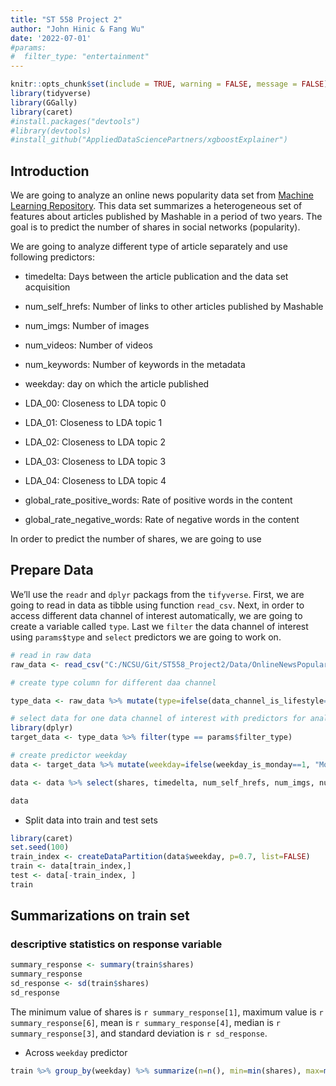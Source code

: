 ---
title: "ST 558 Project 2"
author: "John Hinic & Fang Wu"
date: '2022-07-01'
#params:
#  filter_type: "entertainment"
---

```{r setup, include=FALSE, warning=FALSE, message=FALSE}
knitr::opts_chunk$set(include = TRUE, warning = FALSE, message = FALSE)
library(tidyverse)
library(GGally)
library(caret)
#install.packages("devtools")
#library(devtools)
#install_github("AppliedDataSciencePartners/xgboostExplainer")
```

## Introduction 

We are going to analyze an online news popularity data set from [Machine Learning Repository](https://archive.ics.uci.edu/ml/datasets/Online+News+Popularity#). This data set summarizes a heterogeneous set of features about articles published by Mashable in a period of two years. The goal is to predict the number of shares in social networks (popularity). 

We are going to analyze different type of article separately and use following predictors:

* timedelta: Days between the article publication and the data set acquisition 

* num_self_hrefs: Number of links to other articles published by Mashable

* num_imgs: Number of images

* num_videos: Number of videos

* num_keywords: Number of keywords in the metadata

* weekday: day on which the article published 

* LDA_00: Closeness to LDA topic 0

* LDA_01: Closeness to LDA topic 1

* LDA_02: Closeness to LDA topic 2

* LDA_03: Closeness to LDA topic 3

* LDA_04: Closeness to LDA topic 4

* global_rate_positive_words: Rate of positive words in the content

* global_rate_negative_words: Rate of negative words in the content

In order to predict the number of shares, we are going to use 

## Prepare Data

We'll use the `readr` and `dplyr` packags from the `tifyverse`. First, we are going to read in data as tibble using function `read_csv`. Next, in order to access different data channel of interest automatically, we are going to create a variable called `type`. Last we `filter` the data channel of interest using `params$type` and `select` predictors we are going to work on.  


```{r}
# read in raw data
raw_data <- read_csv("C:/NCSU/Git/ST558_Project2/Data/OnlineNewsPopularity.csv") 

# create type column for different daa channel

type_data <- raw_data %>% mutate(type=ifelse(data_channel_is_lifestyle==1, "lifestyle", ifelse(data_channel_is_entertainment==1, "entertainment", ifelse(data_channel_is_bus==1, "bus", ifelse(data_channel_is_socmed==1, "socmed", ifelse(data_channel_is_tech==1, "tech", ifelse(data_channel_is_world==1, "world", NA)))))))
```

```{r}
# select data for one data channel of interest with predictors for analyzing
library(dplyr)
target_data <- type_data %>% filter(type == params$filter_type) 

# create predictor weekday 
data <- target_data %>% mutate(weekday=ifelse(weekday_is_monday==1, "Monday", ifelse(weekday_is_tuesday==1, "Tuesday", ifelse(weekday_is_wednesday==1, "Wednesday", ifelse(weekday_is_thursday==1, "Thursday", ifelse(weekday_is_friday==1, "Friday", ifelse(weekday_is_saturday==1, "Saturday", ifelse(weekday_is_sunday==1, "Sunday", NA))))))))

data <- data %>% select(shares, timedelta, num_self_hrefs, num_imgs, num_videos,  num_keywords, weekday, LDA_00, LDA_01, LDA_02, LDA_03, LDA_04, global_rate_negative_words, global_rate_positive_words)

data
```

* Split data into train and test sets

```{r}
library(caret)
set.seed(100)
train_index <- createDataPartition(data$weekday, p=0.7, list=FALSE)
train <- data[train_index,]
test <- data[-train_index, ]
train
```


## Summarizations on train set

### descriptive statistics on response variable

```{r}
summary_response <- summary(train$shares)
summary_response 
sd_response <- sd(train$shares)
sd_response
```

The minimum value of shares is `r summary_response[1]`, maximum value is `r summary_response[6]`, mean is `r summary_response[4]`, median is `r summary_response[3]`, and standard deviation is `r sd_response`.

* Across `weekday` predictor

```{r}
train %>% group_by(weekday) %>% summarize(n=n(), min=min(shares), max=max(shares), avg=mean(shares), median=median(shares))
```


